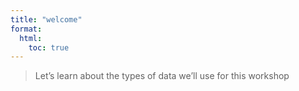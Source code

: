 ```yaml
---
title: "welcome"
format:
  html:
    toc: true
---
```


> Let's learn about the types of data we'll use for this workshop
